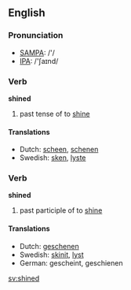 ==English==
=== Pronunciation ===
*[[w:SAMPA|SAMPA]]: /'/
*[[w:IPA|IPA]]: /'ʃaɪnd/

=== Verb ===

'''shined'''

# past tense of to [[shine]]

==== Translations ====
*Dutch: [[scheen]], [[schenen]]
*Swedish: [[sken]], [[lyste]]

=== Verb ===

'''shined'''

# past participle of to [[shine]]

==== Translations ====
*Dutch: [[geschenen]]
*Swedish: [[skinit]], [[lyst]]
*German: gescheint, geschienen
[[sv:shined]]